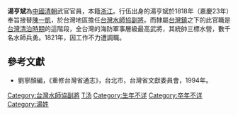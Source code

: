 '''湯亨斌'''為[[中國|中國]][[清朝|清朝]]武官官員，本籍[[浙江|浙江]]。行伍出身的湯亨斌於1818年（嘉慶23年）奉旨接替[[陳一凱|陳一凱]]，於台灣地區擔任[[台灣水師協|台灣水師協]][[副將|副將]]。而隸屬[[台灣鎮|台灣鎮]]之下的此官職是[[台灣清治時期|台灣清治時期]]的這階段，全台灣的海防軍事層級最高武將，其統帥三標水營，數千名水師兵勇。1821年，因工作不力遭調職。
{{start box}}
{{s-before|[[陳一凱|陳一凱]]}}
{{s-title|[[台灣水師協|台灣水師協]][[副將|副將]]|1818年上任}}
{{s-after|[[吳定邦|吳定邦]]}}
{{end box}}

==參考文獻==
*劉寧顏編，《重修台灣省通志》，台北市，台灣省文獻委員會，1994年。

[[Category:台灣水師協副將|Category:台灣水師協副將]]
[[Category:浙江人|T汤]]
[[Category:生年不详|Category:生年不详]]
[[Category:卒年不详|Category:卒年不详]]
[[Category:湯姓|Category:湯姓]]